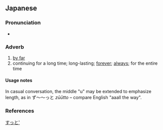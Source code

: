 ==Japanese==

===Pronunciation===
* {{ja-pron|ずっと|acc=h|acc_ref={{R:Kenkyusha JEL Pocket}}}}

===Adverb===
{{ja-pos|adverb}}

# [[by far]]
# continuing for a long time; long-lasting; [[forever]]; [[always]]; for the entire time

====Usage notes====
In casual conversation, the middle "u" may be extended to emphasize length, as in ず〜〜っと ''zūūtto'' – compare English "aaall the way".

===References===
<references />

[[Category:Japanese basic words|すっと']]